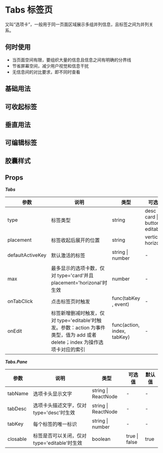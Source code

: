 # Tabs 标签页

又叫“选项卡”，一般用于同一页面区域展示多组并列信息，且标签之间为并列关系。

## 何时使用

- 当页面空间有限，要组织大量的信息且信息之间有明确的分界线
- 节省屏幕空间，减少用户视觉和信息干扰
- 无信息间的对比要求，即不同时查看

## 基础用法


<DemoBasic />

## 可收起标签


<DemoCollapse />

## 垂直用法


<DemoVertical />

## 可编辑标签


<DemoEditable />

## 胶囊样式


<DemoCapsule />

## Props

**_Tabs_**

| 参数             | 说明                                                                                                                        | 类型                        | 可选值                             | 默认值       |
| ---------------- | --------------------------------------------------------------------------------------------------------------------------- | --------------------------- | ---------------------------------- | ------------ |
| type             | 标签类型                                                                                                                    | string                      | desc \| card \| button \| editable | card         |
| placement        | 标签收起后展开的位置                                                                                                        | string                      | vertical \| horizonal              | horizonal    |
| defaultActiveKey | 默认激活的标签                                                                                                              | string \| number            | -                                  | 第一个选项卡 |
| max              | 最多显示的选项卡数，仅对 type='card'并且 placement='horizonal'时生效                                                        | number                      | -                                  | 6            |
| onTabClick       | 点击标签页时触发                                                                                                            | func(tabKey , event)        | -                                  | -            |
| onEdit           | 标签新增删减时触发，仅对 type='editable'时触发。参数：action 为事件类型，值为 add 或者 delete；index 为操作选项卡对应的索引 | func(action, index, tabKey) | -                                  | -            |

**_Tabs.Pane_**

| 参数     | 说明                                         | 类型                | 可选值        | 默认值 |
| -------- | -------------------------------------------- | ------------------- | ------------- | ------ |
| tabName  | 选项卡头显示文字                             | string \| ReactNode | -             | -      |
| tabDesc  | 选项卡头描述文字，仅对 type='desc'时生效     | string \| ReactNode | -             | -      |
| tabKey   | 每个标签的唯一标识                           | string \| number    | -             | -      |
| closable | 标签是否可以关闭，仅对 type='editable'时生效 | boolean             | true \| false | true   |
